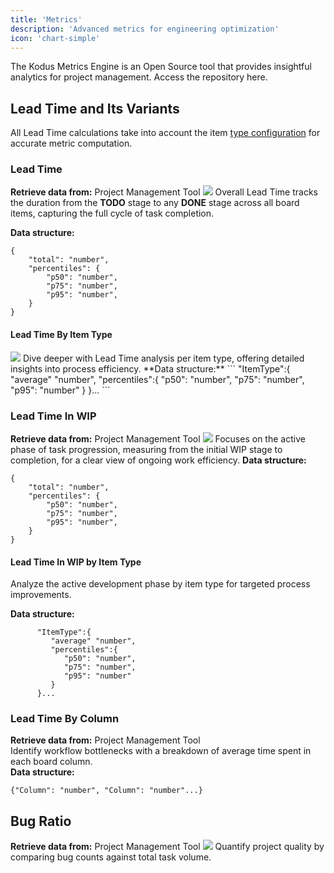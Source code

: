 ```yaml
---
title: 'Metrics'
description: 'Advanced metrics for engineering optimization'
icon: 'chart-simple'
---
```

<Info>The Kodus Metrics Engine is an Open Source tool that provides insightful analytics for project management. Access the repository here.</Info>

## Lead Time and Its Variants
<Note>All Lead Time calculations take into account the item [type configuration](parameters) for accurate metric computation.</Note>

### Lead Time
**Retrieve data from:** Project Management Tool
<img src="https://kodus.io/wp-content/uploads/2024/03/Group-122.png" />
Overall Lead Time tracks the duration from the **TODO** stage to any **DONE** stage across all board items, capturing the full cycle of task completion.

**Data structure:**
```
{
    "total": "number",
    "percentiles": {
        "p50": "number",
        "p75": "number", 
        "p95": "number",
    } 
}
```

#### Lead Time By Item Type
<img src="https://kodus.io/wp-content/uploads/2024/03/leadtimebyitem.png" />
Dive deeper with Lead Time analysis per item type, offering detailed insights into process efficiency.
**Data structure:**
```
      "ItemType":{
         "average" "number",
         "percentiles":{
            "p50": "number",
            "p75": "number",
            "p95": "number"
         }
      }...
```


### Lead Time In WIP
**Retrieve data from:** Project Management Tool
<img src="https://kodus.io/wp-content/uploads/2024/03/Group-123.png" />
Focuses on the active phase of task progression, measuring from the initial WIP stage to completion, for a clear view of ongoing work efficiency.
**Data structure:**
```
{
    "total": "number",
    "percentiles": {
        "p50": "number",
        "p75": "number", 
        "p95": "number",
    } 
}
```
#### Lead Time In WIP by Item Type
Analyze the active development phase by item type for targeted process improvements.

**Data structure:**
```{
      "ItemType":{
         "average" "number",
         "percentiles":{
            "p50": "number",
            "p75": "number",
            "p95": "number"
         }
      }...
```

### Lead Time By Column 
**Retrieve data from:** Project Management Tool\
Identify workflow bottlenecks with a breakdown of average time spent in each board column.\
**Data structure:**
```
{"Column": "number", "Column": "number"...}
```

## Bug Ratio
**Retrieve data from:** Project Management Tool
<img src="https://kodus.io/wp-content/uploads/2024/03/bugratio.png" />
Quantify project quality by comparing bug counts against total task volume.





